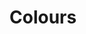 
<Meta title="Brand/Colours" />

# Colours

<br />
<ColorPalette>
  <ColorItem
    title="Monochrome"
    subtitle="Neutral greys used throughout"
    colors={[]}
  />
</ColorPalette>

